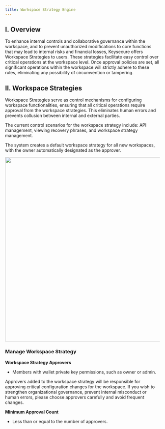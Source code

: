 ```yaml
---
title: Workspace Strategy Engine 
---
```



##  I. Overview
To enhance internal controls and collaborative governance within the workspace, and to prevent unauthorized modifications to core functions that may lead to internal risks and financial losses, Keysecure offers Workspace Strategies to users. These strategies facilitate easy control over critical operations at the workspace level. Once approval policies are set, all significant operations within the workspace will strictly adhere to these rules, eliminating any possibility of circumvention or tampering.

##  II. Workspace Strategies
Workspace Strategies serve as control mechanisms for configuring workspace functionalities, ensuring that all critical operations require approval from the workspace strategies. This eliminates human errors and prevents collusion between internal and external parties.

<Note>
The current control scenarios for the workspace strategy include: API management, viewing recovery phrases, and workspace strategy management.

The system creates a default workspace strategy for all new workspaces, with the owner automatically designated as the approver.
</Note>
 
<div className="w-full flex items-center justify-center">
    <img src="/images/help-center/workspace1.png" width="600"/>
</div>

### Manage Workspace Strategy


**Workspace Strategy Approvers** 

* Members with wallet private key permissions, such as owner or admin.

<Note>
Approvers added to the workspace strategy will be responsible for approving critical configuration changes for the workspace. If you wish to strengthen organizational governance, prevent internal misconduct or human errors, please choose approvers carefully and avoid frequent changes.
</Note>

**Minimum Approval Count** 

* Less than or equal to the number of approvers.



